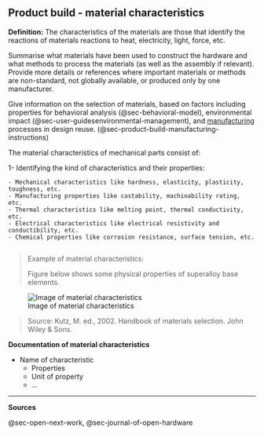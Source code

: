 ## Product build - material characteristics

**Definition:** The characteristics of the materials are those that identify the reactions of materials reactions to heat, electricity, light, force, etc.

Summarise what materials have been used to construct the hardware and what methods to process the materials (as well as the assembly if relevant). Provide more details or references where important materials or methods are non-standard, not globally available, or produced only by one manufacturer.

Give information on the selection of materials,  based on factors including properties for behavioral analysis (@sec-behavioral-model), environmental impact (@sec-user-guidesenvironmental-management), and [manufacturing](https://github.com/OPEN-NEXT/wp2.3_template/tree/main/Documentation/4.%20Manufacturing) processes in design reuse. (@sec-product-build-manufacturing-instructions)


The material characteristics of mechanical parts consist of: 
  
  1- Identifying the kind of characteristics and their properties: 
  
    - Mechanical characteristics like hardness, elasticity, plasticity, toughness, etc. 
    - Manufacturing properties like castability, machinability rating, etc.
    - Thermal characteristics like melting point, thermal conductivity, etc.
    - Electrical characteristics like electrical resistivity and conductibility, etc.
    - Chemical properties like corrosion resistance, surface tension, etc.
     
> Example of material characteristics:
>  
> Figure below shows some physical properties of superalloy base elements.

![Image of material characteristics](img/material_characteristics_example.jpg)

> Source: Kutz, M. ed., 2002. Handbook of materials selection. John Wiley & Sons.
  </details>
  

 
**Documentation of material characteristics**

-  Name of characteristic
     * Properties
     * Unit of property
     * ...
 


 ------------------------------------------------------------------------

**Sources**

@sec-open-next-work, @sec-journal-of-open-hardware